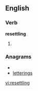 ==English==

===Verb===
'''resettling'''

# {{third-person singular of|[[resettle]]}}

===Anagrams===
* {{alphagram|eegilnrstt}}
* [[letterings#English|letterings]]

[[vi:resettling]]